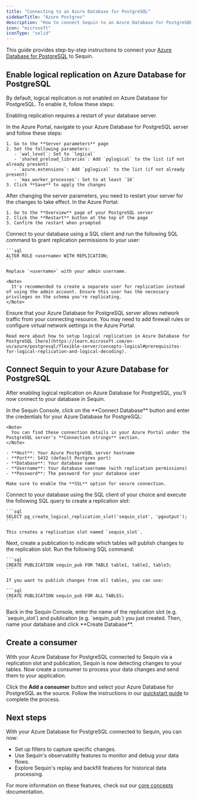 ```yaml
---
title: "Connecting to an Azure Database for PostgreSQL"
sidebarTitle: "Azure Postgres"
description: "How to connect Sequin to an Azure Database for PostgreSQL"
icon: "microsoft"
iconType: "solid"
---
```


This guide provides step-by-step instructions to connect your [Azure Database for PostgreSQL](https://azure.microsoft.com/en-us/services/postgresql/) to Sequin.

## Enable logical replication on Azure Database for PostgreSQL

By default, logical replication is not enabled on Azure Database for PostgreSQL. To enable it, follow these steps:

<Warning>Enabling replication requires a restart of your database server.</Warning>

<Steps titleSize="h3">
  <Step title="Configure server parameters">
    In the Azure Portal, navigate to your Azure Database for PostgreSQL server and follow these steps:

    1. Go to the **Server parameters** page
    2. Set the following parameters:
       - `wal_level`: Set to `logical`
       - `shared_preload_libraries`: Add `pglogical` to the list (if not already present)
       - `azure.extensions`: Add `pglogical` to the list (if not already present)
       - `max_worker_processes`: Set to at least `16`
    3. Click **Save** to apply the changes
  </Step>
  <Step title="Restart the server">
    After changing the server parameters, you need to restart your server for the changes to take effect. In the Azure Portal:

    1. Go to the **Overview** page of your PostgreSQL server
    2. Click the **Restart** button at the top of the page
    3. Confirm the restart when prompted
  </Step>
  <Step title="Grant replication permissions">
    Connect to your database using a SQL client and run the following SQL command to grant replication permissions to your user:

    ```sql
    ALTER ROLE <username> WITH REPLICATION;
    ```

    Replace `<username>` with your admin username.

    <Note>
      It's recommended to create a separate user for replication instead of using the admin account. Ensure this user has the necessary privileges on the schema you're replicating.
    </Note>
  </Step>
  <Step title="Configure network access">
    Ensure that your Azure Database for PostgreSQL server allows network traffic from your connecting resource. You may need to add firewall rules or configure virtual network settings in the Azure Portal.

    Read more about how to setup logical replication in Azure Database for PostgreSQL [here](https://learn.microsoft.com/en-us/azure/postgresql/flexible-server/concepts-logical#prerequisites-for-logical-replication-and-logical-decoding).
  </Step>
</Steps>

## Connect Sequin to your Azure Database for PostgreSQL

After enabling logical replication on Azure Database for PostgreSQL, you'll now connect to your database in Sequin.

<Steps titleSize="h3">
  <Step title="Enter connection details in Sequin">
    In the Sequin Console, click on the **Connect Database** button and enter the credentials for your Azure Database for PostgreSQL:

    <Note>
      You can find these connection details in your Azure Portal under the PostgreSQL server's **Connection strings** section.
    </Note>

    - **Host**: Your Azure PostgreSQL server hostname
    - **Port**: 5432 (default Postgres port)
    - **Database**: Your database name
    - **Username**: Your database username (with replication permissions)
    - **Password**: The password for your database user

    Make sure to enable the **SSL** option for secure connection.
  </Step>
  <Step title="Create a replication slot">
    Connect to your database using the SQL client of your choice and execute the following SQL query to create a replication slot:

    ```sql
    SELECT pg_create_logical_replication_slot('sequin_slot', 'pgoutput');
    ```

    This creates a replication slot named `sequin_slot`.
  </Step>
  <Step title="Create a publication">
    Next, create a publication to indicate which tables will publish changes to the replication slot. Run the following SQL command:

    ```sql
    CREATE PUBLICATION sequin_pub FOR TABLE table1, table2, table3;
    ```

    If you want to publish changes from all tables, you can use:

    ```sql
    CREATE PUBLICATION sequin_pub FOR ALL TABLES;
    ```
  </Step>
  <Step title="Enter the replication slot details in Sequin">
    Back in the Sequin Console, enter the name of the replication slot (e.g. `sequin_slot`) and publication (e.g. `sequin_pub`) you just created. Then, name your database and click **Create Database**.
  </Step>
</Steps>

## Create a consumer

With your Azure Database for PostgreSQL connected to Sequin via a replication slot and publication, Sequin is now detecting changes to your tables. Now create a consumer to process your data changes and send them to your application.

Click the **Add a consumer** button and select your Azure Database for PostgreSQL as the source. Follow the instructions in our [quickstart guide](/quickstart) to complete the process.

## Next steps

With your Azure Database for PostgreSQL connected to Sequin, you can now:

* Set up filters to capture specific changes.
* Use Sequin's observability features to monitor and debug your data flows.
* Explore Sequin's replay and backfill features for historical data processing.

For more information on these features, check out our [core concepts](/core-concepts) documentation.